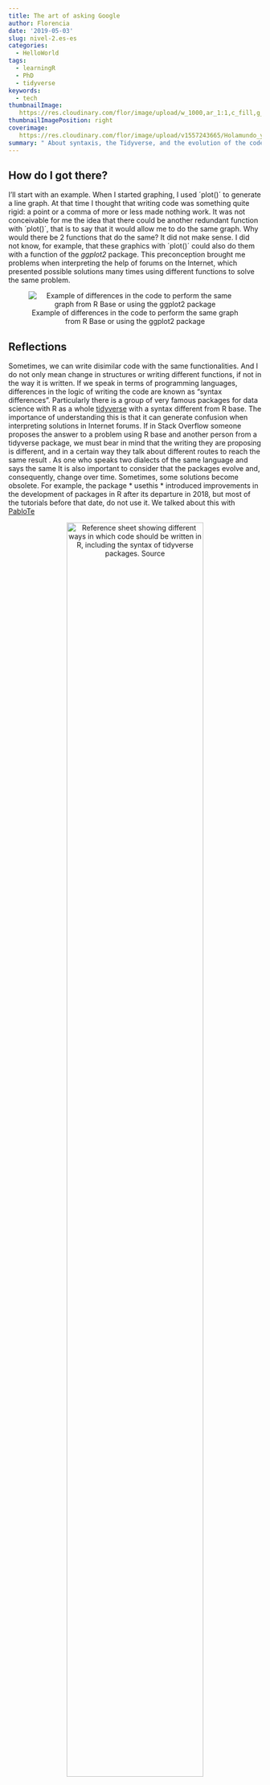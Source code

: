 ```yaml
---
title: The art of asking Google
author: Florencia
date: '2019-05-03'
slug: nivel-2.es-es
categories:
  - HelloWorld
tags:
  - learningR
  - PhD
  - tidyverse
keywords:
  - tech
thumbnailImage: 
   https://res.cloudinary.com/flor/image/upload/w_1000,ar_1:1,c_fill,g_auto,e_art:hokusai/v1557182739/6_vfs7lp.png
thumbnailImagePosition: right
coverimage:
   https://res.cloudinary.com/flor/image/upload/v1557243665/Holamundo_youtube_xmwuwc.png
summary: " About syntaxis, the Tidyverse, and the evolution of the code "
---
```


## How do I got there?
I'll start with an example. When I started graphing, I used ´plot()´ to generate a line graph. At that time I thought that writing code was something quite rigid: a point or a comma of more or less made nothing work. It was not conceivable for me the idea that there could be another redundant function with ´plot()´, that is to say that it would allow me to do the same graph. Why would there be 2 functions that do the same? It did not make sense. I did not know, for example, that these graphics with ´plot()´ could also do them with a function of the *ggplot2* package. This preconception brought me problems when interpreting the help of forums on the Internet, which presented possible solutions many times using different functions to solve the same problem.

<center>
![Example of differences in the code to perform the same graph from R Base or using the ggplot2 package](https://res.cloudinary.com/flor/image/upload/v1557288232/Screenshot_4_cwbgje.png)
</center>

## Reflections
Sometimes, we can write disimilar code with the same functionalities. And I do not only mean change in structures or writing different functions, if not in the way it is written. If we speak in terms of programming languages, differences in the logic of writing the code are known as "syntax differences". Particularly there is a group of very famous packages for data science with R as a whole [tidyverse](https://www.tidyverse.org) with a syntax different from R base. The importance of understanding this is that it can generate confusion when interpreting solutions in Internet forums. If in Stack Overflow someone proposes the answer to a problem using R base and another person from a tidyverse package, we must bear in mind that the writing they are proposing is different, and in a certain way they talk about different routes to reach the same result . As one who speaks two dialects of the same language and says the same
It is also important to consider that the packages evolve and, consequently, change over time. Sometimes, some solutions become obsolete. For example, the package * usethis * introduced improvements in the development of packages in R after its departure in 2018, but most of the tutorials before that date, do not use it. We talked about this with [PabloTe](https://twitter.com/pablinte)

<center>
![Reference sheet showing different ways in which code should be written in R, including the syntax of tidyverse packages. [Source](http://www.amelia.mn/sds220/handouts/Syntax-cheatsheet.pdf)](https://res.cloudinary.com/flor/image/upload/v1557288107/Screenshot_3_zspvdb.png){ width=80% }
</center>

## Recommendations

* There is controversy about whether you should learn directly at [tidyverse](https://resources.rstudio.com/rstudio-conf-2018/teach-the-tidyverse-to-beginners-david-robinson) or R base. Regardless of whether one starts learning tidyverse or R base, it is important to consider this difference to interpret the forums and tutorials. If you prefer the tidyverse packages it can help you write your "tidyverse bar graph" directly in your internet browser so that the results use the tidyverse syntax.

* As an open source of rapid evolution, none of these approaches is guaranteed, so "you learn as you go". Regarding the case of dates, limiting searches to the most recent ones can be a good way to obtain non-obsolete code as a result. 

* If you can not find the answer in your preferred search engine, it's a good idea to try to read about it and find terms or keywords that bring us closer to the answers we want to find.

### References

* Peng, R (2018) [Teaching R to New Users - From tapply to the Tidyverse](https://simplystatistics.org/2018/07/12/use-r-keynote-2018/). Simply Statistics
A journal blog by Rafa Irizarry, Roger Peng, and Jeff Leek. https://simplystatistics.org

* McNamara, A (2018) [R Syntax Cheatsheet](http://www.amelia.mn/sds220/handouts/Syntax-cheatsheet.pdf)

* Robinson, D (2018) Teach the Tidyverse to beginners. [Talk of the RStudio :: Conf 2018](https://resources.rstudio.com/rstudio-conf-2018/teach-the-tidyverse-to-beginners-david-robinson)